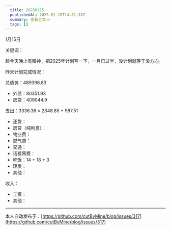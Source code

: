 ```yaml
---
  title: 20250115
  publishedAt: 2025-01-15T14:31:38Z
  summary: 查看全文>>
  tags: []
---
```


1月15日 

关键词：

趁今天晚上有精神，把2025年计划写一下，一月已过半，没计划就等于没方向。

昨天计划完成情况：

总债务：489396.83
- 外债：80351.93
- 房贷：409044.9

支出：3336.36 = 2348.85 + 987.51
- 还贷：
- 房贷（纯利息）：
- 物业费：
- 燃气费：
- 交通：
- 话费网费：
- 吃饭：14 + 18 + 3
- 理发：
- 其他：

收入：
- 工资：
- 其他：


---
本人自动发布于：[https://github.com/cutByMine/blog/issues/317](https://github.com/cutByMine/blog/issues/317)
